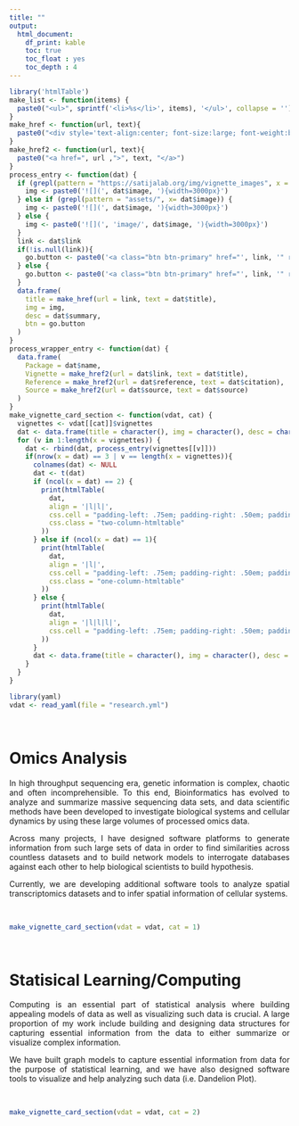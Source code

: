 ```yaml
---
title: ""
output:
  html_document:
    df_print: kable
    toc: true
    toc_float : yes
    toc_depth : 4
---
```


```r
library('htmlTable')
make_list <- function(items) {
  paste0("<ul>", sprintf('<li>%s</li>', items), '</ul>', collapse = '')
}
make_href <- function(url, text){
  paste0("<div style='text-align:center; font-size:large; font-weight:bold'><a href=", url ,">", text, "</a></div>")
}
make_href2 <- function(url, text){
  paste0("<a href=", url ,">", text, "</a>")
}
process_entry <- function(dat) {
  if (grepl(pattern = "https://satijalab.org/img/vignette_images", x = dat$image)) {
    img <- paste0('![](', dat$image, '){width=3000px}')
  } else if (grepl(pattern = "assets/", x= dat$image)) {
    img <- paste0('![](', dat$image, '){width=3000px}') 
  } else {
    img <- paste0('![](', 'image/', dat$image, '){width=3000px}')
  }
  link <- dat$link
  if(!is.null(link)){
    go.button <- paste0('<a class="btn btn-primary" href="', link, '" role="button" style="width:100%" target = "_blank">GO</a>')
  } else {
    go.button <- paste0('<a class="btn btn-primary" href="', link, '" role="button" style="width:100%" target = "_blank" disabled>GO</a>')
  }
  data.frame(
    title = make_href(url = link, text = dat$title),
    img = img,
    desc = dat$summary,
    btn = go.button
  )
}
process_wrapper_entry <- function(dat) {
  data.frame(
    Package = dat$name,
    Vignette = make_href2(url = dat$link, text = dat$title),
    Reference = make_href2(url = dat$reference, text = dat$citation),
    Source = make_href2(url = dat$source, text = dat$source)
  )
}
make_vignette_card_section <- function(vdat, cat) {
  vignettes <- vdat[[cat]]$vignettes
  dat <- data.frame(title = character(), img = character(), desc = character())
  for (v in 1:length(x = vignettes)) {
    dat <- rbind(dat, process_entry(vignettes[[v]]))
    if(nrow(x = dat) == 3 | v == length(x = vignettes)){
      colnames(dat) <- NULL
      dat <- t(dat)
      if (ncol(x = dat) == 2) {
        print(htmlTable(
          dat, 
          align = '|l|l|', 
          css.cell = "padding-left: .75em; padding-right: .50em; padding-bottom: .20em; width: 50%", 
          css.class = "two-column-htmltable"
        ))
      } else if (ncol(x = dat) == 1){
        print(htmlTable(
          dat, 
          align = '|l|', 
          css.cell = "padding-left: .75em; padding-right: .50em; padding-bottom: .20em; width: 100%", 
          css.class = "one-column-htmltable"
        ))
      } else {
        print(htmlTable(
          dat, 
          align = '|l|l|l|', 
          css.cell = "padding-left: .75em; padding-right: .50em; padding-bottom: .20em; width: 30%"
        ))
      }
      dat <- data.frame(title = character(), img = character(), desc = character())
    }
  }
}
```

```r
library(yaml)
vdat <- read_yaml(file = "research.yml")
```

```{=html}
<style>
.two-column-htmltable {
  width: 66.666%;
}
.one-column-htmltable {
  width: 33.333%;
}
</style>
```

<!-- Although I am currently interested in computational omics data analysis and building bioinformatics analysis platforms, I have also done some research on statistical learning and statistical software development for some time. -->

<br>

# Omics Analysis

<p style="text-align: justify"> In high throughput sequencing era, genetic information is complex, chaotic and often incomprehensible. To this end, Bioinformatics has evolved to analyze and summarize massive sequencing data sets, and data scientific methods have been developed to investigate biological systems and cellular dynamics by using these large volumes of processed omics data. </p>

<p style="text-align: justify"> Across many projects, I have designed software platforms to generate information from such large sets of data in order to find similarities across countless datasets and to build network models to interrogate databases against each other to help biological scientists to build hypothesis. </p>

<p style="text-align: justify"> Currently, we are developing additional software tools to analyze spatial transcriptomics datasets and to infer spatial information of cellular systems. </p>

<br>

```r
make_vignette_card_section(vdat = vdat, cat = 1)
```

<br>

# Statisical Learning/Computing

<p style="text-align: justify"> Computing is an essential part of statistical analysis where building appealing models of data as well as visualizing such data is crucial. A large proportion of my work include building and designing data structures for capturing essential information from the data to either summarize or visualize complex information. </p>

<p style="text-align: justify"> We have built graph models to capture essential information from data for the purpose of statistical learning, and we have also designed software tools to visualize and help analyzing such data (i.e. Dandelion Plot). </p>

<br>

```r
make_vignette_card_section(vdat = vdat, cat = 2)
```